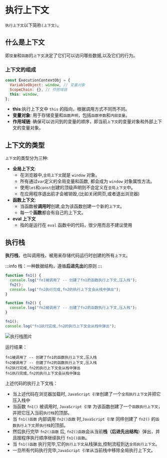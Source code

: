 # 执行上下文

`执行上下文`以下简称`(上下文)`。

## 什么是上下文

即`变量`和`函数`的`上下文`决定了它们可以访问哪些数据,以及它们的行为。

### 上下文的组成

```javascript
const ExecutionContextObj = {
  VariableObject: window, // 变量对象
  ScopeChain: {}, // 作用域链
  this: window,
};
```

- **this**:执行上下文中 `this` 的指向，根据调用方式不同而不同。
- **变量对象**: 用于存储变量和`函数声明`，包括`函数参数`和`内部变量`。
- **作用域链**: 确保可以访问到的变量的顺序，即当前`上下文`的变量对象和外部上下文的变量对象。

## 上下文的类型

`上下文`的类型分为三种:

- **全局上下文**:
  - 在浏览器中,`全局上下文`就是 `window` 对象。
  - 所有通过`var`定义的全局变量和函数, 都会成为 `window` 对象属性方法。
  - 使用`let`和`const`创建的顶级声明则不会定义在`全局上下文`中。
  - 在应用程序退出前才会被销毁,(比如关闭网页,或者退出浏览器)
- **函数上下文**:
  - 当函数被**调用时**创建,会为该函数创建一个新的`上下文`。
  - 每一个**函数**都会有自己的上下文。
- **eval 上下文**
  - 指的是运行在 `eval` 函数中的代码，很少用而且不建议使用

## 执行栈

**执行栈**，也叫调用栈，被用来存储代码运行时创建的所有`上下文`。

:::info
栈：一种数据结构，遵循**后进先出**的原则
:::

```javascript
function fn1() {
  console.log("fn1被调用了 -- 创建了fn1的函数执行上下文,压入栈");
  fn2();
  console.log("fn2执行完成,fn2的执行上下文会从栈中弹出");
}

function fn2() {
  console.log("fn2被调用了 -- 创建了fn2的函数执行上下文,压入栈");
}

fn1();
console.log("fn1执行完成,fn2的执行上下文会从栈中弹出");
```

![执行栈图片](./images/Snipaste_2024-10-07_02-02-20.png)

运行结果：

```
fn1被调用了 -- 创建了fn1的函数执行上下文,压入栈
fn2被调用了 -- 创建了fn2的函数执行上下文,压入栈
fn2执行完成,fn2的执行上下文会从栈中弹出
fn1执行完成,fn2的执行上下文会从栈中弹出
```

上述代码的执行上下文栈：

- 当上述代码在浏览器加载时, `JavaScript 引擎`创建了一个`全局执行上下文`并把它压入栈中
- 当函数 `fn1()` 被调用时, `JavaScript 引擎` 为该函数创建了一个`函数执行上下文`，并把它压入当前`执行栈`的顶部。
- 当 `fn1()函数` 内部调用 `fn2()函数` 时,`JavaScript 引擎` 同样创建了 `fn2()` 的`函数执行上下文`并`执行栈`的顶部。
- 然后执行完毕 `fn2()函数` 后, `fn2()函数`会从当前**栈（后进先出结构**）弹出，并且按程序执行顺序继续执行 `fn1()函数`。
- 当 `fn1()函数` 执行完毕,它的`执行上下文`从栈弹出,控制流程到达`全局执行上下文`。
- 一旦所有代码执行完毕,`JavaScript 引擎`从当前栈中移除全局执行上下文。
